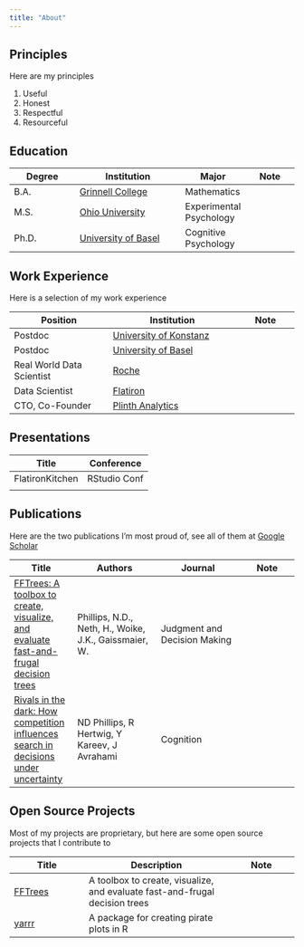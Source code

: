 ```yaml
---
title: "About"
---
```


## Principles

Here are my principles

1. Useful
2. Honest
3. Respectful
4. Resourceful

## Education

| Degree | Institution | Major | Note |
|--------|-------------|------|------|
| B.A.   | [Grinnell College](www.grinnell.edu)  | Mathematics | |
| M.S.   | [Ohio University](www.ohio.edu) | Experimental Psychology |    |
| Ph.D.  | [University of Basel](www.unibas.ch) | Cognitive Psychology | |

## Work Experience

Here is a selection of my work experience

| Position | Institution | Note |
|----------|-------------|------|
| Postdoc | [University of Konstanz](https://www.uni-konstanz.de/en/) | |
| Postdoc | [University of Basel](https://www.unibas.ch) | |
| Real World Data Scientist | [Roche](https://www.roche.com) | 
| Data Scientist | [Flatiron](https://www.flatiron.com) | 
| CTO, Co-Founder | [Plinth Analytics](https://www.plinth.co) | 

## Presentations

| Title | Conference |
|-------|------------|
| FlatironKitchen| RStudio Conf|
| 

## Publications

Here are the two publications I'm most proud of, see all of them at [Google Scholar](https://scholar.google.com/citations?user=ThWbpDQAAAAJ&hl=en)

| Title | Authors | Journal | Note |
|-------|---------|---------|------|
| [FFTrees: A toolbox to create, visualize, and evaluate fast-and-frugal decision trees](https://scholar.google.com/citations?view_op=view_citation&hl=en&user=ThWbpDQAAAAJ&citation_for_view=ThWbpDQAAAAJ:9vf0nzSNQJEC) | Phillips, N.D., Neth, H., Woike, J.K., Gaissmaier, W. | Judgment and Decision Making | |
| [Rivals in the dark: How competition influences search in decisions under uncertainty](https://scholar.google.com/citations?view_op=view_citation&hl=en&user=ThWbpDQAAAAJ&citation_for_view=ThWbpDQAAAAJ:2osOgNQ5qMEC) | ND Phillips, R Hertwig, Y Kareev, J Avrahami | Cognition | |

## Open Source Projects

Most of my projects are proprietary, but here are some open source projects that I contribute to

| Title | Description | Note |
|-------|-------------|------|
| [FFTrees](https://github.com/ndphillips/FFTrees) | A toolbox to create, visualize, and evaluate fast-and-frugal decision trees | |
| [yarrr](https://github.com/ndphillips/yarrr) | A package for creating pirate plots in R | |

